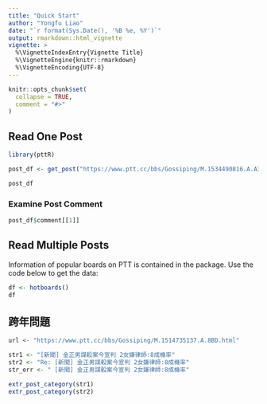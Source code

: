```yaml
---
title: "Quick Start"
author: "Yongfu Liao"
date: "`r format(Sys.Date(), '%B %e, %Y')`"
output: rmarkdown::html_vignette
vignette: >
  %\VignetteIndexEntry{Vignette Title}
  %\VignetteEngine{knitr::rmarkdown}
  %\VignetteEncoding{UTF-8}
---
```


```r
knitr::opts_chunk$set(
  collapse = TRUE,
  comment = "#>"
)
```

## Read One Post

```r
library(pttR)

post_df <- get_post("https://www.ptt.cc/bbs/Gossiping/M.1534490816.A.A3A.html")

post_df
```

### Examine Post Comment

```r
post_df$comment[[1]]
```


## Read Multiple Posts

Information of popular boards on PTT is contained in the package. Use the code below to get the data:
```r
df <- hotboards()
df
```


## 跨年問題
```r
url <- "https://www.ptt.cc/bbs/Gossiping/M.1514735137.A.8BD.html"
```

```r
str1 <- "[新聞] 金正男謀殺案今宣判 2女嫌律師:8成機率"
str2 <- "Re: [新聞] 金正男謀殺案今宣判 2女嫌律師:8成機率"
str_err <- " [新聞] 金正男謀殺案今宣判 2女嫌律師:8成機率"

extr_post_category(str1)
extr_post_category(str2)
```

